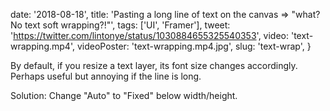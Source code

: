 
  date: '2018-08-18',
  title:
    'Pasting a long line of text on the canvas => "what? No text soft wrapping?!"',
  tags: ['UI', 'Framer'],
  tweet: 'https://twitter.com/lintonye/status/1030884655325540353',
  video: 'text-wrapping.mp4',
  videoPoster: 'text-wrapping.mp4.jpg',
  slug: 'text-wrap',
}


By default, if you resize a text layer, its font size changes accordingly. Perhaps useful but annoying if the line is long.

Solution: Change "Auto" to "Fixed" below width/height.
